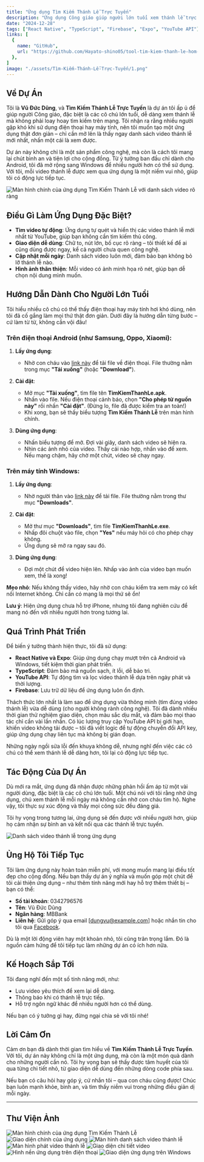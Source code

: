 ```yaml
---
title: "Ứng dụng Tìm Kiếm Thánh Lễ Trực Tuyến"
description: "Ứng dụng Công giáo giúp người lớn tuổi xem thánh lễ trực tuyến dễ dàng trên Android và Windows, với giao diện đơn giản và video cập nhật mỗi ngày."
date: "2024-12-28"
tags: ["React Native", "TypeScript", "Firebase", "Expo", "YouTube API"]
links: [
  {
    name: "GitHub",
    url: "https://github.com/Hayato-shino05/tool-tim-kiem-thanh-le-hom-nay",
  },
]
image: "./assets/Tìm-Kiếm-Thánh-Lễ-Trực-Tuyến/1.png"
---
```



## Về Dự Án

Tôi là **Vũ Đức Dũng**, và **Tìm Kiếm Thánh Lễ Trực Tuyến** là dự án tôi ấp ủ để giúp người Công giáo, đặc biệt là các cô chú lớn tuổi, dễ dàng xem thánh lễ mà không phải loay hoay tìm kiếm trên mạng. Tôi nhận ra rằng nhiều người gặp khó khi sử dụng điện thoại hay máy tính, nên tôi muốn tạo một ứng dụng thật đơn giản – chỉ cần mở lên là thấy ngay danh sách video thánh lễ mới nhất, nhấn một cái là xem được.

Dự án này không chỉ là một sản phẩm công nghệ, mà còn là cách tôi mang lại chút bình an và tiện lợi cho cộng đồng. Từ ý tưởng ban đầu chỉ dành cho Android, tôi đã mở rộng sang Windows để nhiều người hơn có thể sử dụng. Với tôi, mỗi video thánh lễ được xem qua ứng dụng là một niềm vui nhỏ, giúp tôi có động lực tiếp tục.

<div className="my-4">
  <Image src="./assets/Tìm-Kiếm-Thánh-Lễ-Trực-Tuyến/1.png" alt="Màn hình chính của ứng dụng Tìm Kiếm Thánh Lễ với danh sách video rõ ràng" width={600} height={400} />
</div>

## Điều Gì Làm Ứng Dụng Đặc Biệt?

- **Tìm video tự động**: Ứng dụng tự quét và hiển thị các video thánh lễ mới nhất từ YouTube, giúp bạn không cần tìm kiếm thủ công.
- **Giao diện dễ dùng**: Chữ to, nút lớn, bố cục rõ ràng – tôi thiết kế để ai cũng dùng được ngay, kể cả người chưa quen công nghệ.
- **Cập nhật mỗi ngày**: Danh sách video luôn mới, đảm bảo bạn không bỏ lỡ thánh lễ nào.
- **Hình ảnh thân thiện**: Mỗi video có ảnh minh họa rõ nét, giúp bạn dễ chọn nội dung mình muốn.

## Hướng Dẫn Dành Cho Người Lớn Tuổi

Tôi hiểu nhiều cô chú có thể thấy điện thoại hay máy tính hơi khó dùng, nên tôi đã cố gắng làm mọi thứ thật đơn giản. Dưới đây là hướng dẫn từng bước – cứ làm từ từ, không cần vội đâu!

### Trên điện thoại Android (như Samsung, Oppo, Xiaomi):

1. **Lấy ứng dụng**:
   - Nhờ con cháu vào [link này](https://github.com/Hayato-shino05/tool-tim-kiem-thanh-le-hom-nay/releases/download/Android/TimKiemThanhLe.apk) để tải file về điện thoại. File thường nằm trong mục **"Tải xuống"** (hoặc **"Download"**).
   
2. **Cài đặt**:
   - Mở mục **"Tải xuống"**, tìm file tên **TimKiemThanhLe.apk**.
   - Nhấn vào file. Nếu điện thoại cảnh báo, chọn **"Cho phép từ nguồn này"** rồi nhấn **"Cài đặt"**. (Đừng lo, file đã được kiểm tra an toàn!)
   - Khi xong, bạn sẽ thấy biểu tượng **Tìm Kiếm Thánh Lễ** trên màn hình chính.

3. **Dùng ứng dụng**:
   - Nhấn biểu tượng để mở. Đợi vài giây, danh sách video sẽ hiện ra.
   - Nhìn các ảnh nhỏ của video. Thấy cái nào hợp, nhấn vào để xem. Nếu mạng chậm, hãy chờ một chút, video sẽ chạy ngay.

### Trên máy tính Windows:

1. **Lấy ứng dụng**:
   - Nhờ người thân vào [link này](https://github.com/Hayato-shino05/tool-tim-kiem-thanh-le-hom-nay/releases/download/Windows/TimKiemThanhLe.exe) để tải file. File thường nằm trong thư mục **"Downloads"**.

2. **Cài đặt**:
   - Mở thư mục **"Downloads"**, tìm file **TimKiemThanhLe.exe**.
   - Nhấp đôi chuột vào file, chọn **"Yes"** nếu máy hỏi có cho phép chạy không.
   - Ứng dụng sẽ mở ra ngay sau đó.

3. **Dùng ứng dụng**:
   - Đợi một chút để video hiện lên. Nhấp vào ảnh của video bạn muốn xem, thế là xong!

**Mẹo nhỏ**: Nếu không thấy video, hãy nhờ con cháu kiểm tra xem máy có kết nối Internet không. Chỉ cần có mạng là mọi thứ sẽ ổn!

**Lưu ý**: Hiện ứng dụng chưa hỗ trợ iPhone, nhưng tôi đang nghiên cứu để mang nó đến với nhiều người hơn trong tương lai.

## Quá Trình Phát Triển

Để biến ý tưởng thành hiện thực, tôi đã sử dụng:
- **React Native và Expo**: Giúp ứng dụng chạy mượt trên cả Android và Windows, tiết kiệm thời gian phát triển.
- **TypeScript**: Đảm bảo mã nguồn sạch, ít lỗi, dễ bảo trì.
- **YouTube API**: Tự động tìm và lọc video thánh lễ dựa trên ngày phát và thời lượng.
- **Firebase**: Lưu trữ dữ liệu để ứng dụng luôn ổn định.

Thách thức lớn nhất là làm sao để ứng dụng vừa thông minh (tìm đúng video thánh lễ) vừa dễ dùng (cho người không rành công nghệ). Tôi đã dành nhiều thời gian thử nghiệm giao diện, chọn màu sắc dịu mắt, và đảm bảo mọi thao tác chỉ cần vài lần nhấn. Có lúc lượng truy cập YouTube API bị giới hạn, khiến video không tải được – tôi đã viết logic để tự động chuyển đổi API key, giúp ứng dụng chạy liên tục mà không bị gián đoạn.

Những ngày ngồi sửa lỗi đến khuya không dễ, nhưng nghĩ đến việc các cô chú có thể xem thánh lễ dễ dàng hơn, tôi lại có động lực tiếp tục.

## Tác Động Của Dự Án

Dù mới ra mắt, ứng dụng đã nhận được những phản hồi ấm áp từ một vài người dùng, đặc biệt là các cô chú lớn tuổi. Một chú nói với tôi rằng nhờ ứng dụng, chú xem thánh lễ mỗi ngày mà không cần nhờ con cháu tìm hộ. Nghe vậy, tôi thực sự xúc động và thấy mọi công sức đều đáng giá.

Tôi hy vọng trong tương lai, ứng dụng sẽ đến được với nhiều người hơn, giúp họ cảm nhận sự bình an và kết nối qua các thánh lễ trực tuyến.

<div className="my-4">
  <Image src="./assets/Tìm-Kiếm-Thánh-Lễ-Trực-Tuyến/manhinhchinhgiaodien.png" alt="Danh sách video thánh lễ trong ứng dụng" width={600} height={400} />
</div>

## Ủng Hộ Tôi Tiếp Tục

Tôi làm ứng dụng này hoàn toàn miễn phí, với mong muốn mang lại điều tốt đẹp cho cộng đồng. Nếu bạn thấy dự án ý nghĩa và muốn góp một chút để tôi cải thiện ứng dụng – như thêm tính năng mới hay hỗ trợ thêm thiết bị – bạn có thể:

- **Số tài khoản**: 0342796576
- **Tên**: Vũ Đức Dũng
- **Ngân hàng**: MBBank
- **Liên hệ**: Gửi góp ý qua email [dungvu@example.com] hoặc nhắn tin cho tôi qua [Facebook](https://facebook.com/vuducdung).

Dù là một lời động viên hay một khoản nhỏ, tôi cũng trân trọng lắm. Đó là nguồn cảm hứng để tôi tiếp tục làm những dự án có ích hơn nữa.

## Kế Hoạch Sắp Tới

Tôi đang nghĩ đến một số tính năng mới, như:
- Lưu video yêu thích để xem lại dễ dàng.
- Thông báo khi có thánh lễ trực tiếp.
- Hỗ trợ ngôn ngữ khác để nhiều người hơn có thể dùng.

Nếu bạn có ý tưởng gì hay, đừng ngại chia sẻ với tôi nhé!

## Lời Cảm Ơn

Cảm ơn bạn đã dành thời gian tìm hiểu về **Tìm Kiếm Thánh Lễ Trực Tuyến**. Với tôi, dự án này không chỉ là một ứng dụng, mà còn là một món quà dành cho những người cần nó. Tôi hy vọng bạn sẽ thấy được tâm huyết của tôi qua từng chi tiết nhỏ, từ giao diện dễ dùng đến những dòng code phía sau.

Nếu bạn có câu hỏi hay góp ý, cứ nhắn tôi – qua con cháu cũng được! Chúc bạn luôn mạnh khỏe, bình an, và tìm thấy niềm vui trong những điều giản dị mỗi ngày.

---

## Thư Viện Ảnh

<div className="flex flex-col gap-4">
  <Image src="./assets/Tìm-Kiếm-Thánh-Lễ-Trực-Tuyến/1.png" alt="Màn hình chính của ứng dụng Tìm Kiếm Thánh Lễ" width={600} height={400} />
  <Image src="./assets/Tìm-Kiếm-Thánh-Lễ-Trực-Tuyến/manhinhchinhgiaodien.png" alt="Giao diện chính của ứng dụng" width={600} height={400} />
  <Image src="./assets/Tìm-Kiếm-Thánh-Lễ-Trực-Tuyến/3.png" alt="Màn hình danh sách video thánh lễ" width={600} height={400} />
  <Image src="./assets/Tìm-Kiếm-Thánh-Lễ-Trực-Tuyến/4.png" alt="Màn hình phát video thánh lễ" width={600} height={400} />
  <Image src="./assets/Tìm-Kiếm-Thánh-Lễ-Trực-Tuyến/5.png" alt="Giao diện chi tiết video" width={600} height={400} />
  <Image src="./assets/Tìm-Kiếm-Thánh-Lễ-Trực-Tuyến/nendienthoai.png" alt="Hình nền ứng dụng trên điện thoại" width={600} height={400} />
  <Image src="./assets/Tìm-Kiếm-Thánh-Lễ-Trực-Tuyến/windows.png" alt="Giao diện ứng dụng trên Windows" width={600} height={400} />
</div>